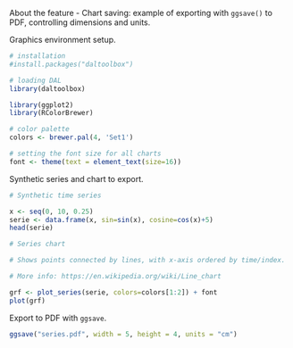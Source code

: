 About the feature
- Chart saving: example of exporting with `ggsave()` to PDF, controlling dimensions and units.

Graphics environment setup.
```r
# installation 
#install.packages("daltoolbox")

# loading DAL
library(daltoolbox) 
```

```r
library(ggplot2)
library(RColorBrewer)

# color palette
colors <- brewer.pal(4, 'Set1')

# setting the font size for all charts
font <- theme(text = element_text(size=16))
```

Synthetic series and chart to export.
```r
# Synthetic time series

x <- seq(0, 10, 0.25)
serie <- data.frame(x, sin=sin(x), cosine=cos(x)+5)
head(serie)
```

```r
# Series chart

# Shows points connected by lines, with x-axis ordered by time/index.

# More info: https://en.wikipedia.org/wiki/Line_chart

grf <- plot_series(serie, colors=colors[1:2]) + font
plot(grf)
```

Export to PDF with `ggsave`.
```r
ggsave("series.pdf", width = 5, height = 4, units = "cm")
```

